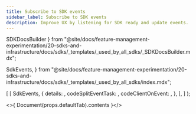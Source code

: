 ```yaml
---
title: Subscribe to SDK events
sidebar_label: Subscribe to SDK events
description: Improve UX by listening for SDK ready and update events.
---
```


  SDKDocsBuilder
} from "@site/docs/feature-management-experimentation/20-sdks-and-infrastructure/docs/sdks/_templates/_used_by_all_sdks/_SDKDocsBuilder.mdx";

  SdkEvents,
} from "@site/docs/feature-management-experimentation/20-sdks-and-infrastructure/docs/sdks/_templates/_used_by_all_sdks/index.mdx";


  [
    [
      SdkEvents,
      {
        details:            <DetailsSdkEvents />,
        codeSplitEventTask: <SplitEventTask defaultTab={t} />,
        codeClientOnEvent:  <ClientOnEvent defaultTab={t} />,
      },
    ],
  ]
);

<>{ Document(props.defaultTab).contents }</>